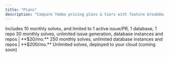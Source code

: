 ```yaml
---
title: "Plans"
description: "Compare Tembo pricing plans & tiers with feature breakdowns"
---
```


<CardGroup cols="2">
  <Card title="Free">
    Includes 10 monthly solves, and limited to 1 active issue/PR, 1 database, 1 repo
  </Card>
  <Card horizontal title="Standard">
    30 monthly solves, unlimited issue generation, database instances and repos | **$20/mo.**
  </Card>
  <Card title="Pro">
    250 monthly solves, unlimited database instances and repos | **$200/mo.**
  </Card>
  <Card title="Enterprise">
    Unlimited solves, deployed to your cloud (coming soon)
  </Card>
</CardGroup>
